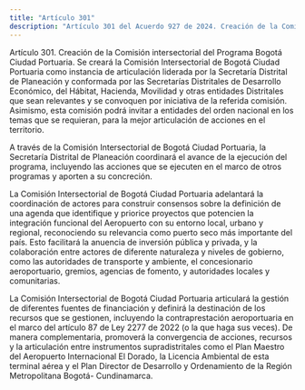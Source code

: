 ```yaml
---
title: "Artículo 301"
description: "Artículo 301 del Acuerdo 927 de 2024. Creación de la Comisión intersectorial del Programa Bogotá Ciudad Portuaria."
---
```


Artículo 301. Creación de la Comisión intersectorial del Programa Bogotá Ciudad Portuaria. Se creará la Comisión Intersectorial de Bogotá Ciudad Portuaria como instancia de articulación liderada por la Secretaría Distrital de Planeación y conformada por las Secretarías Distritales de Desarrollo Económico, del Hábitat, Hacienda, Movilidad y otras entidades Distritales que sean relevantes y se convoquen por iniciativa de la referida comisión. Asimismo, esta comisión podrá invitar a entidades del orden nacional en los temas que se requieran, para la mejor articulación de acciones en el territorio.
 
A través de la Comisión Intersectorial de Bogotá Ciudad Portuaria, la Secretaría Distrital de Planeación coordinará el avance de la ejecución del programa, incluyendo las acciones que se ejecuten en el marco de otros programas y aporten a su concreción.
 
La Comisión Intersectorial de Bogotá Ciudad Portuaria adelantará la coordinación de actores para construir consensos sobre la definición de una agenda que identifique y priorice proyectos que potencien la integración funcional del Aeropuerto con su entorno local, urbano y regional, reconociendo su relevancia como puerto seco más importante del país. Esto facilitará la anuencia de inversión pública y privada, y la colaboración entre actores de diferente naturaleza y niveles de gobierno, como las autoridades de transporte y ambiente, el concesionario aeroportuario, gremios, agencias de fomento, y autoridades locales y comunitarias.
 
La Comisión Intersectorial de Bogotá Ciudad Portuaria articulará la gestión de diferentes fuentes de financiación y definirá la destinación de los recursos que se gestionen, incluyendo la contraprestación aeroportuaria en el marco del artículo 87 de Ley 2277 de 2022 (o la que haga sus veces). De manera complementaria, promoverá la convergencia de acciones, recursos y la articulación entre instrumentos supradistritales como el Plan Maestro del Aeropuerto Internacional El Dorado, la Licencia Ambiental de esta terminal aérea y el Plan Director de Desarrollo y Ordenamiento de la Región Metropolitana Bogotá- Cundinamarca.